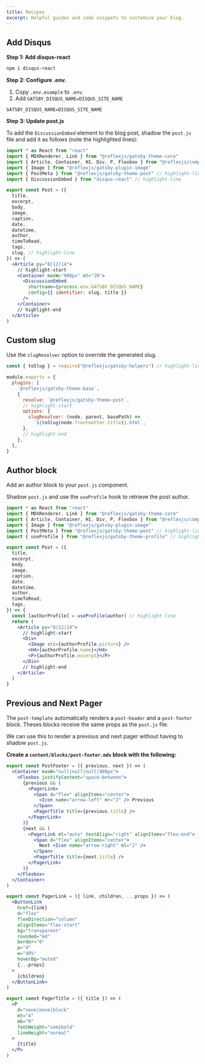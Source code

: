 ```yaml
---
title: Recipes
excerpt: Helpful guides and code snippets to customize your blog.
---
```


## Add Disqus

**Step 1: Add disqus-react**

```sh
npm i disqus-react
```

**Step 2: Configure .env.**

1. Copy `.env.example` to `.env`.
2. Add `GATSBY_DISQUS_NAME=DISQUS_SITE_NAME`

```text title=.env
GATSBY_DISQUS_NAME=DISQUS_SITE_NAME
```

**Step 3: Update post.js**

To add the `DiscussionEmbed` element to the blog post, shadow the `post.js` file and add it as follows (note the highlighted lines):

```jsx title=src/@reflexjs/gatsby-theme-post/post.js
import * as React from "react"
import { MDXRenderer, Link } from "@reflexjs/gatsby-theme-core"
import { Article, Container, H1, Div, P, Flexbox } from "@reflexjs/components"
import { Image } from "@reflexjs/gatsby-plugin-image"
import { PostMeta } from "@reflexjs/gatsby-theme-post" // highlight-line
import { DiscussionEmbed } from "disqus-react" // highlight-line

export const Post = ({
  title,
  excerpt,
  body,
  image,
  caption,
  date,
  datetime,
  author,
  timeToRead,
  tags,
  slug, // highlight-line
}) => (
  <Article py="8|12|14">
    // highlight-start
    <Container maxW="900px" mt="20">
      <DiscussionEmbed
        shortname={process.env.GATSBY_DISQUS_NAME}
        config={{ identifier: slug, title }}
      />
    </Container>
    // highlight-end
  </Article>
)
```

## Custom slug

Use the `slugResolver` option to override the generated slug.

```js title=gatsby-config.js
const { toSlug } = require("@reflexjs/gatsby-helpers") // highlight-line

module.exports = {
  plugins: [
    `@reflexjs/gatsby-theme-base`,
    {
      resolve: `@reflexjs/gatsby-theme-post`,
      // highlight-start
      options: {
        slugResolver: (node, parent, basePath) =>
          `${toSlug(node.frontmatter.title)}.html`,
      },
      // highlight-end
    },
  ],
}
```

## Author block

Add an author block to your `post.js` component.

Shadow `post.js` and use the `useProfile` hook to retrieve the post author.

```jsx title=src/@reflexjs/gatsby-theme-post/post.js
import * as React from "react"
import { MDXRenderer, Link } from "@reflexjs/gatsby-theme-core"
import { Article, Container, H1, Div, P, Flexbox } from "@reflexjs/components"
import { Image } from "@reflexjs/gatsby-plugin-image"
import { PostMeta } from "@reflexjs/gatsby-theme-post" // highlight-line
import { useProfile } from "@reflexjs/gatsby-theme-profile" // highlight-line

export const Post = ({
  title,
  excerpt,
  body,
  image,
  caption,
  date,
  datetime,
  author,
  timeToRead,
  tags,
}) => {
  const [authorProfile] = useProfile(author) // highlight-line
  return (
    <Article py="8|12|14">
      // highlight-start
      <Div>
        <Image src={authorProfile.picture} />
        <H4>{authorProfile.name}</H4>
        <P>{authorProfile.excerpt}</P>
      </Div>
      // highlight-end
    </Article>
  )
}
```

## Previous and Next Pager

The `post-template` automatically renders a `post-header` and a `post-footer` block. Theses blocks receive the same
props as the `post.js` file.

We can use this to render a previous and next pager without having to shadow `post.js`.

**Create a `content/blocks/post-footer.mdx` block with the following:**

```jsx title=content/blocks/post-footer.mdx
export const PostFooter = ({ previous, next }) => (
  <Container maxW="null|null|null|900px">
    <Flexbox justifyContent="space-between">
      {previous && (
        <PagerLink>
          <Span d="flex" alignItems="center">
            <Icon name="arrow-left" mr="2" /> Previous
          </Span>
          <PagerTitle title={previous.title} />
        </PagerLink>
      )}
      {next && (
        <PagerLink ml="auto" textAlign="right" alignItems="flex-end">
          <Span d="flex" alignItems="center">
            Next <Icon name="arrow-right" ml="2" />
          </Span>
          <PagerTitle title={next.title} />
        </PagerLink>
      )}
    </Flexbox>
  </Container>
)

export const PagerLink = ({ link, children, ...props }) => (
  <ButtonLink
    href={link}
    d="flex"
    flexDirection="column"
    alignItems="flex-start"
    bg="transparent"
    rounded="md"
    border="0"
    p="4"
    w="40%"
    hoverBg="muted"
    {...props}
  >
    {children}
  </ButtonLink>
)

export const PagerTitle = ({ title }) => (
  <P
    d="none|none|block"
    mt="4"
    mb="0"
    fontWeight="semibold"
    lineHeight="normal"
  >
    {title}
  </P>
)
```
